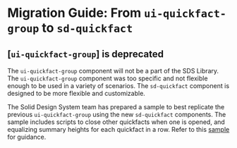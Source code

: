 
<Meta title="Docs/Migration/ui-quickfact-group" />

# Migration Guide: From `ui-quickfact-group` to `sd-quickfact`

## [`ui-quickfact-group`] is deprecated

The `ui-quickfact-group` component will not be a part of the SDS Library. The `ui-quickfact-group` component was too specific and not flexible enough to be used in a variety of scenarios. The `sd-quickfact` component is designed to be more flexible and customizable.

The Solid Design System team has prepared a sample to best replicate the previous `ui-quickfact-group` using the new `sd-quickfact` components. The sample includes scripts to close other quickfacts when one is opened, and equalizing summary heights for each quickfact in a row.
Refer to this [sample](https://solid-design-system.fe.union-investment.de/x.x.x/storybook/?path=/docs/components-sd-quickfact--docs#sample%3A%20grouping) for guidance.

